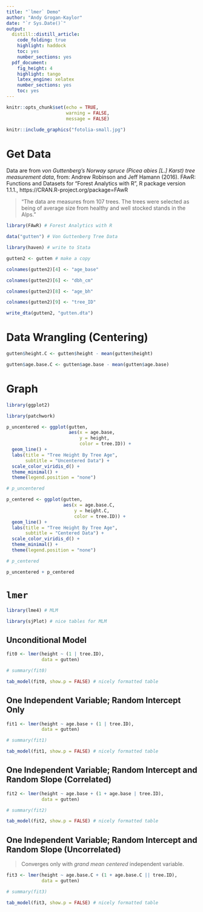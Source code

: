 ```yaml
---
title: "`lmer` Demo"
author: "Andy Grogan-Kaylor"
date: "`r Sys.Date()`"
output:
  distill::distill_article:
    code_folding: true
    highlight: haddock
    toc: yes
    number_sections: yes
  pdf_document: 
    fig_height: 4
    highlight: tango
    latex_engine: xelatex
    number_sections: yes
    toc: yes
---
```


```r

knitr::opts_chunk$set(echo = TRUE,
                      warning = FALSE,
                      message = FALSE)

```

```r

knitr::include_graphics("fotolia-small.jpg")

```

# Get Data

Data are from *von Guttenberg's Norway spruce (Picea abies [L.] Karst) tree measurement data*, from: Andrew Robinson and Jeff Hamann (2016). FAwR: Functions and Datasets for "Forest Analytics with R", R package version 1.1.1., https://CRAN.R-project.org/package=FAwR

> "The data are measures from 107 trees. The trees were selected as being of average size from healthy and well stocked stands in the Alps."


```r

library(FAwR) # Forest Analytics with R

data("gutten") # Von Guttenberg Tree Data

```

```r

library(haven) # write to Stata

gutten2 <- gutten # make a copy

colnames(gutten2)[4] <- "age_base"

colnames(gutten2)[6] <- "dbh_cm"

colnames(gutten2)[8] <- "age_bh"

colnames(gutten2)[9] <- "tree_ID"

write_dta(gutten2, "gutten.dta")

```


# Data Wrangling (Centering)

```r

gutten$height.C <- gutten$height - mean(gutten$height)

gutten$age.base.C <- gutten$age.base - mean(gutten$age.base) 

```

# Graph

```r

library(ggplot2)

library(patchwork)

p_uncentered <- ggplot(gutten,
                       aes(x = age.base,
                           y = height,
                           color = tree.ID)) +
  geom_line() +
  labs(title = "Tree Height By Tree Age",
       subtitle = "Uncentered Data") +
  scale_color_viridis_d() +
  theme_minimal() +
  theme(legend.position = "none")

# p_uncentered

p_centered <- ggplot(gutten,
                     aes(x = age.base.C,
                         y = height.C,
                         color = tree.ID)) +
  geom_line() +
  labs(title = "Tree Height By Tree Age",
       subtitle = "Centered Data") +
  scale_color_viridis_d() +
  theme_minimal() +
  theme(legend.position = "none")

# p_centered

p_uncentered + p_centered 

```

# `lmer`

```r

library(lme4) # MLM

library(sjPlot) # nice tables for MLM

```

## Unconditional Model

```r

fit0 <- lmer(height ~ (1 | tree.ID), 
             data = gutten)

# summary(fit0)

tab_model(fit0, show.p = FALSE) # nicely formatted table

```

## One Independent Variable; Random Intercept Only

```r

fit1 <- lmer(height ~ age.base + (1 | tree.ID), 
             data = gutten)

# summary(fit1)

tab_model(fit1, show.p = FALSE) # nicely formatted table

```

## One Independent Variable; Random Intercept and Random Slope (Correlated)

```r

fit2 <- lmer(height ~ age.base + (1 + age.base | tree.ID), 
             data = gutten)

# summary(fit2)

tab_model(fit2, show.p = FALSE) # nicely formatted table

```

## One Independent Variable; Random Intercept and Random Slope (Uncorrelated)

> Converges only with *grand mean centered* independent variable.

```r

fit3 <- lmer(height ~ age.base.C + (1 + age.base.C || tree.ID), 
             data = gutten)

# summary(fit3)

tab_model(fit3, show.p = FALSE) # nicely formatted table

```
